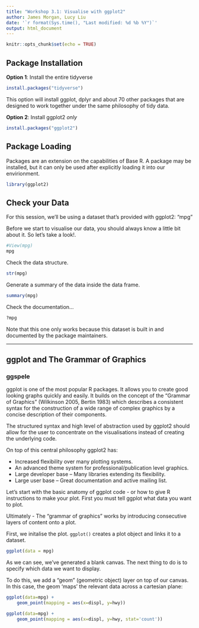 ```yaml
---
title: "Workshop 3.1: Visualise with ggplot2"
author: James Morgan, Lucy Liu
date: '`r format(Sys.time(), "Last modified: %d %b %Y")`'
output: html_document
---
```


```r
knitr::opts_chunk$set(echo = TRUE)
```

## Package Installation

__Option 1__: Install the entire tidyverse  

```r
install.packages("tidyverse")
```
This option will install ggplot, dplyr and about 70 other packages that are designed to work together under the same philosophy of tidy data.  


__Option 2__: Install ggplot2 _only_
```r
install.packages("ggplot2")
```

## Package Loading

Packages are an extension on the capabilities of Base R. A package may be installed, but it can only be used after explicitly loading it into our envirionment.  
```r
library(ggplot2)
```

## Check your Data
For this session, we'll be using a dataset that's provided with ggplot2: "mpg"

Before we start to visualise our data, you should always know a little bit about it. So let's take a look!.


```r
#View(mpg)
mpg
```

Check the data structure.
```r
str(mpg)
```

Generate a summary of the data inside the data frame.
```r
summary(mpg)
```

Check the documentation...
```r
?mpg
```
Note that this one only works because this dataset is built in and documented by the package maintainers.

----------------------------------------------------------------------------------------------------------------------

## ggplot and The Grammar of Graphics

### ggspele
ggplot is one of the most popular R packages. It allows you to create good looking graphs quickly and easily. It builds on the concept of the “Grammar of Graphics” (Wilkinson 2005, Bertin 1983) which describes a consistent syntax for the construction of a wide range of complex graphics by a concise description of their components.

The structured syntax and high level of abstraction used by ggplot2 should allow for the user to concentrate on the visualisations instead of creating the underlying code.

On top of this central philosophy ggplot2 has:

* Increased flexibility over many plotting systems.
* An advanced theme system for professional/publication level graphics.
* Large developer base – Many libraries extending its flexibility.
* Large user base – Great documentation and active mailing list.

Let's start with the basic anatomy of ggplot code - or how to give R instructions to make your plot. 
First you must tell ggplot what data you want to plot. 

Ultimately - The "grammar of graphics" works by introducing consecutive layers of content onto a plot.

First, we initalise the plot. `ggplot()` creates a plot object and links it to a dataset.
```r
ggplot(data = mpg)
```

As we can see, we've generated a blank canvas. The next thing to do is to specify which data we want to display.

To do this, we add a "geom" (geometric object) layer on top of our canvas. In this case, the geom 'maps' the relevant data across a cartesian plane:

```r
ggplot(data=mpg) +
    geom_point(mapping = aes(x=displ, y=hwy))
```


```r
ggplot(data=mpg) +
    geom_point(mapping = aes(x=displ, y=hwy, stat='count'))
```

